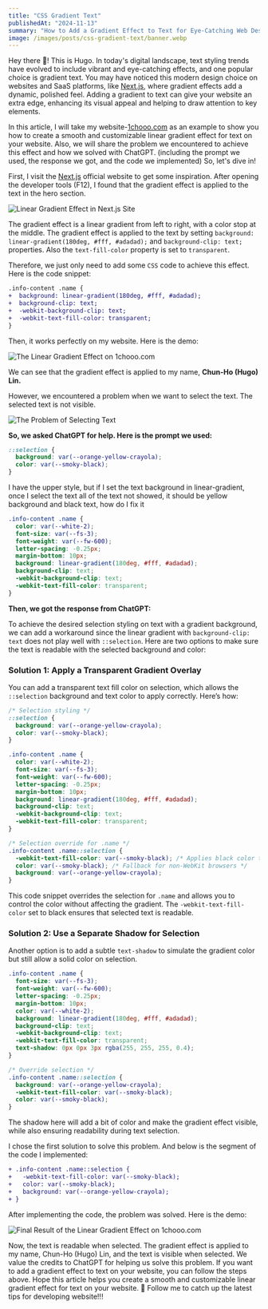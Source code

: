```yaml
---
title: "CSS Gradient Text"
publishedAt: "2024-11-13"
summary: "How to Add a Gradient Effect to Text for Eye-Catching Web Design"
image: /images/posts/css-gradient-text/banner.webp
---
```


Hey there 👋! This is Hugo. In today's digital landscape, text styling trends have evolved to include vibrant and eye-catching effects, and one popular choice is gradient text. You may have noticed this modern design choice on websites and SaaS platforms, like [Next.js](https://nextjs.org/), where gradient effects add a dynamic, polished feel. Adding a gradient to text can give your website an extra edge, enhancing its visual appeal and helping to draw attention to key elements.

In this article, I will take my website-[1chooo.com](https://1chooo.com) as an example to show you how to create a smooth and customizable linear gradient effect for text on your website. Also, we will share the problem we encountered to achieve this effect and how we solved with ChatGPT. (including the prompt we used, the response we got, and the code we implemented) So, let's dive in!

First, I visit the [Next.js](https://nextjs.org/) official website to get some inspiration. After opening the developer tools (F12), I found that the gradient effect is applied to the text in the hero section.

![Linear Gradient Effect in Next.js Site](/images/posts/css-gradient-text/linear-gradient-in-next-js-site.webp)

The gradient effect is a linear gradient from left to right, with a color stop at the middle. The gradient effect is applied to the text by setting `background: linear-gradient(180deg, #fff, #adadad);` and `background-clip: text;` properties. Also the `text-fill-color` property is set to `transparent`.

Therefore, we just only need to add some `CSS` code to achieve this effect. Here is the code snippet:

```diff
.info-content .name {
+  background: linear-gradient(180deg, #fff, #adadad);
+  background-clip: text;
+  -webkit-background-clip: text;
+  -webkit-text-fill-color: transparent;
}
```

Then, it works perfectly on my website. Here is the demo:

![The Linear Gradient Effect on 1chooo.com](/images/posts/css-gradient-text/after.webp)

We can see that the gradient effect is applied to my name, **Chun-Ho (Hugo) Lin.**

However, we encountered a problem when we want to select the text. The selected text is not visible.

![The Problem of Selecting Text](/images/posts/css-gradient-text/selection-not-work.webp)

**So, we asked ChatGPT for help. Here is the prompt we used:**

```css
::selection {
  background: var(--orange-yellow-crayola);
  color: var(--smoky-black);
}
```

I have the upper style, but if I set the text background in linear-gradient, once I select the text all of the text not showed, it should be yellow background and black text, how do I fix it

```css
.info-content .name {
  color: var(--white-2);
  font-size: var(--fs-3);
  font-weight: var(--fw-600);
  letter-spacing: -0.25px;
  margin-bottom: 10px;
  background: linear-gradient(180deg, #fff, #adadad);
  background-clip: text;
  -webkit-background-clip: text;
  -webkit-text-fill-color: transparent;
}
```

**Then, we got the response from ChatGPT:**

To achieve the desired selection styling on text with a gradient background, we can add a workaround since the linear gradient with `background-clip: text` does not play well with `::selection`. Here are two options to make sure the text is readable with the selected background and color:

### Solution 1: Apply a Transparent Gradient Overlay

You can add a transparent text fill color on selection, which allows the `::selection` background and text color to apply correctly. Here’s how:

```css
/* Selection styling */
::selection {
  background: var(--orange-yellow-crayola);
  color: var(--smoky-black);
}

.info-content .name {
  color: var(--white-2);
  font-size: var(--fs-3);
  font-weight: var(--fw-600);
  letter-spacing: -0.25px;
  margin-bottom: 10px;
  background: linear-gradient(180deg, #fff, #adadad);
  background-clip: text;
  -webkit-background-clip: text;
  -webkit-text-fill-color: transparent;
}

/* Selection override for .name */
.info-content .name::selection {
  -webkit-text-fill-color: var(--smoky-black); /* Applies black color to text */
  color: var(--smoky-black); /* Fallback for non-WebKit browsers */
  background: var(--orange-yellow-crayola);
}
```

This code snippet overrides the selection for `.name` and allows you to control the color without affecting the gradient. The `-webkit-text-fill-color` set to black ensures that selected text is readable.

### Solution 2: Use a Separate Shadow for Selection

Another option is to add a subtle `text-shadow` to simulate the gradient color but still allow a solid color on selection.

```css
.info-content .name {
  font-size: var(--fs-3);
  font-weight: var(--fw-600);
  letter-spacing: -0.25px;
  margin-bottom: 10px;
  color: var(--white-2);
  background: linear-gradient(180deg, #fff, #adadad);
  background-clip: text;
  -webkit-background-clip: text;
  -webkit-text-fill-color: transparent;
  text-shadow: 0px 0px 3px rgba(255, 255, 255, 0.4);
}

/* Override selection */
.info-content .name::selection {
  background: var(--orange-yellow-crayola);
  -webkit-text-fill-color: var(--smoky-black);
  color: var(--smoky-black);
}
```

The shadow here will add a bit of color and make the gradient effect visible, while also ensuring readability during text selection.

I chose the first solution to solve this problem. And below is the segment of the code I implemented:

```diff
+ .info-content .name::selection {
+   -webkit-text-fill-color: var(--smoky-black);
+   color: var(--smoky-black);
+   background: var(--orange-yellow-crayola);
+ }
```

After implementing the code, the problem was solved. Here is the demo:

![Final Result of the Linear Gradient Effect on 1chooo.com](/images/posts/css-gradient-text/final.webp)

Now, the text is readable when selected. The gradient effect is applied to my name, Chun-Ho (Hugo) Lin, and the text is visible when selected. We value the credits to ChatGPT for helping us solve this problem. If you want to add a gradient effect to text on your website, you can follow the steps above. Hope this article helps you create a smooth and customizable linear gradient effect for text on your website. 🚀 Follow me to catch up the latest tips for developing website!!!
